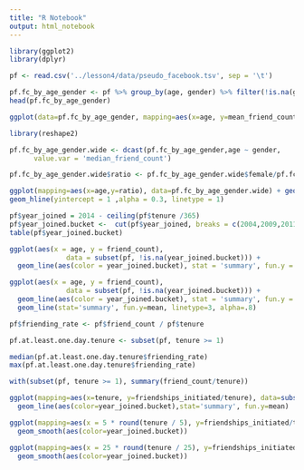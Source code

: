```yaml
---
title: "R Notebook"
output: html_notebook
---
```


```r
library(ggplot2)
library(dplyr)
```

```r
pf <- read.csv('../lesson4/data/pseudo_facebook.tsv', sep = '\t')
```

```r
pf.fc_by_age_gender <- pf %>% group_by(age, gender) %>% filter(!is.na(gender)) %>% summarize(mean_friend_count=mean(friend_count),median_friend_count=median(friend_count), n=n()) %>% ungroup() %>% arrange(age)
head(pf.fc_by_age_gender)

```
```r
ggplot(data=pf.fc_by_age_gender, mapping=aes(x=age, y=mean_friend_count, color=gender)) + geom_line() 
```

```r
library(reshape2)

pf.fc_by_age_gender.wide <- dcast(pf.fc_by_age_gender,age ~ gender,
      value.var = 'median_friend_count')
```

```r
pf.fc_by_age_gender.wide$ratio <- pf.fc_by_age_gender.wide$female/pf.fc_by_age_gender.wide$male

ggplot(mapping=aes(x=age,y=ratio), data=pf.fc_by_age_gender.wide) + geom_line()+
geom_hline(yintercept = 1 ,alpha = 0.3, linetype = 1)
```


```r
pf$year_joined = 2014 - ceiling(pf$tenure /365)
pf$year_joined.bucket <-  cut(pf$year_joined, breaks = c(2004,2009,2011,2012,2014))
table(pf$year_joined.bucket)
```

```r
ggplot(aes(x = age, y = friend_count), 
              data = subset(pf, !is.na(year_joined.bucket))) + 
  geom_line(aes(color = year_joined.bucket), stat = 'summary', fun.y = median)

```
```r

ggplot(aes(x = age, y = friend_count), 
              data = subset(pf, !is.na(year_joined.bucket))) + 
  geom_line(aes(color = year_joined.bucket), stat = 'summary', fun.y = mean) +
  geom_line(stat='summary', fun.y=mean, linetype=3, alpha=.8)
```
```r
pf$friending_rate <- pf$friend_count / pf$tenure

pf.at.least.one.day.tenure <- subset(pf, tenure >= 1)

median(pf.at.least.one.day.tenure$friending_rate)
max(pf.at.least.one.day.tenure$friending_rate)

with(subset(pf, tenure >= 1), summary(friend_count/tenure))
```
```r
ggplot(mapping=aes(x=tenure, y=friendships_initiated/tenure), data=subset(pf, tenure >= 1)) +
  geom_line(aes(color=year_joined.bucket),stat='summary', fun.y=mean)
```
```r

ggplot(mapping=aes(x = 5 * round(tenure / 5), y=friendships_initiated/tenure), data=subset(pf, tenure >= 1)) +
  geom_smooth(aes(color=year_joined.bucket))
```

```r

ggplot(mapping=aes(x = 25 * round(tenure / 25), y=friendships_initiated/tenure), data=subset(pf, tenure >= 1)) +
  geom_smooth(aes(color=year_joined.bucket))
```
